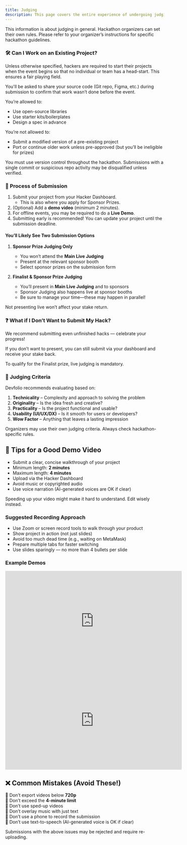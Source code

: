 ```yaml
---
title: Judging
description: This page covers the entire experience of undergoing judging as a hacker attending a hackathon on Devfolio.
---
```



<Callout type="info" title="Heads up!">
This information is about judging in general. Hackathon organizers can set their own rules. Please refer to your organizer’s instructions for specific hackathon guidelines.
</Callout>


### 🛠 Can I Work on an Existing Project?

Unless otherwise specified, hackers are required to start their projects when the event begins so that no individual or team has a head-start. This ensures a fair playing field.

You'll be asked to share your source code (Git repo, Figma, etc.) during submission to confirm that work wasn’t done before the event.

You’re allowed to:
- Use open-source libraries
- Use starter kits/boilerplates
- Design a spec in advance

You’re not allowed to:
- Submit a modified version of a pre-existing project
- Port or continue older work unless pre-approved (but you’ll be ineligible for prizes)

<Callout type="info" title="Version control is required">
You must use version control throughout the hackathon. Submissions with a single commit or suspicious repo activity may be disqualified unless verified.
</Callout>

### 🚨 Process of Submission

1. Submit your project from your Hacker Dashboard.
   - This is also where you apply for Sponsor Prizes.
2. (Optional) Add a **demo video** (minimum 2 minutes).
3. For offline events, you may be required to do a **Live Demo**.
4. Submitting early is recommended! You can update your project until the submission deadline.

#### You’ll Likely See Two Submission Options

1. **Sponsor Prize Judging Only**
   - You won’t attend the **Main Live Judging**
   - Present at the relevant sponsor booth
   - Select sponsor prizes on the submission form

2. **Finalist & Sponsor Prize Judging**
   - You’ll present in **Main Live Judging** and to sponsors
   - Sponsor Judging also happens live at sponsor booths
   - Be sure to manage your time—these may happen in parallel!

<Callout type="info" title="Offline Note">
Not presenting live won’t affect your stake return.
</Callout>


### ❓ What if I Don’t Want to Submit My Hack?

We recommend submitting even unfinished hacks — celebrate your progress!

If you don’t want to present, you can still submit via your dashboard and receive your stake back.

<Callout type="warning" title="Finalists must demo live">
To qualify for the Finalist prize, live judging is mandatory.
</Callout>


### 🥇 Judging Criteria

Devfolio recommends evaluating based on:

1. **Technicality** – Complexity and approach to solving the problem  
2. **Originality** – Is the idea fresh and creative?  
3. **Practicality** – Is the project functional and usable?  
4. **Usability (UI/UX/DX)** – Is it smooth for users or developers?  
5. **Wow Factor** – Anything that leaves a lasting impression

<Callout type="info" title="Custom Criteria May Apply">
Organizers may use their own judging criteria. Always check hackathon-specific rules.
</Callout>


## 🎥 Tips for a Good Demo Video

- Submit a clear, concise walkthrough of your project
- Minimum length: **2 minutes**
- Maximum length: **4 minutes**
- Upload via the Hacker Dashboard
- Avoid music or copyrighted audio
- Use voice narration (AI-generated voices are OK if clear)

<Callout type="info" title="Don't rush!">
Speeding up your video might make it hard to understand. Edit wisely instead.
</Callout>

### Suggested Recording Approach

- Use Zoom or screen record tools to walk through your product
- Show project in action (not just slides)
- Avoid too much dead time (e.g., waiting on MetaMask)
- Prepare multiple tabs for faster switching
- Use slides sparingly — no more than 4 bullets per slide

### Example Demos

<iframe width="560" height="315" src="https://www.youtube.com/embed/-betyjuZxew" title="Demo Example 1" frameborder="0" allowfullscreen></iframe>

<iframe width="560" height="315" src="https://www.youtube.com/embed/-G690Yo-ypY" title="Demo Example 2" frameborder="0" allowfullscreen></iframe>



## ❌ Common Mistakes (Avoid These!)

🚨 Don’t export videos below **720p**  
🚨 Don’t exceed the **4-minute limit**  
🚨 Don’t use sped-up videos  
🚨 Don’t overlay music with just text  
🚨 Don’t use a phone to record the submission  
🚨 Don’t use text-to-speech (AI-generated voice is OK if clear)

<Callout type="warning" title="Resubmissions may be required">
Submissions with the above issues may be rejected and require re-uploading.
</Callout>
